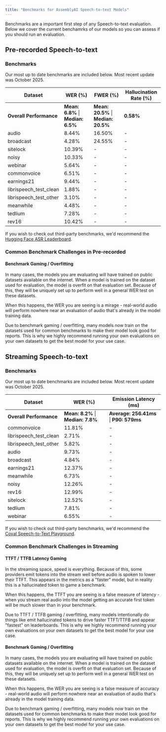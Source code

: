 ```yaml
---
title: "Benchmarks for AssemblyAI Speech-to-text Models"
---
```


Benchmarks are a important first step of any Speech-to-text evaluation. Below we cover the current benchamrks of our models so you can assess if you should run an evaluation.

## Pre-recorded Speech-to-text

### Benchmarks

Our most up to date benchmarks are included below. Most recent update was October 2025.

| Dataset | WER (%) | FWER (%) | Hallucination Rate (%) |
|---------|---------|----------|----------------------|
| **Overall Performance** | **Mean: 6.8%** \| **Median: 6.5%** | **Mean: 20.5%** \| **Median: 20.5%** | **0.58%** |
| audio | 8.44% | 16.50% | - |
| broadcast | 4.28% | 24.55% | - |
| sitelock | 10.39% | - | - |
| noisy | 10.33% | - | - |
| webinar | 5.64% | - | - |
| commonvoice | 6.51% | - | - |
| earnings21 | 9.44% | - | - |
| librispeech_test_clean | 1.88% | - | - |
| librispeech_test_other | 3.10% | - | - |
| meanwhile | 4.48% | - | - |
| tedlium | 7.28% | - | - |
| rev16 | 10.42% | - | - |

If you wish to check out third-party benchmarks, we'd recommend the [Hugging Face ASR Leaderboard](https://huggingface.co/spaces/hf-audio/open_asr_leaderboard).

### Common Benchmark Challenges in Pre-recorded

#### Benchmark Gaming / Overfitting

In many cases, the models you are evaluating will have trained on public datasets available on the internet. When a model is trained on the dataset used for evaluation, the model is overfit on that evaluation set. Because of this, they will be uniquely set up to perform well in a general WER test on these datasets.

When this happens, the WER you are seeing is a mirage - real-world audio will perform nowhere near an evaluation of audio that's already in the model training data.

<Note>
    Due to benchmark gaming / overfitting, many models now train on the datasets used for common benchmarks to make their model look good for reports. This is why we highly recommend running your own evaluations on your own datasets to get the best model for your use case.
</Note>

## Streaming Speech-to-text

### Benchmarks

Our most up to date benchmarks are included below. Most recent update was October 2025.

| Dataset | WER (%) | Emission Latency (ms) |
|---------|---------|----------------------|
| **Overall Performance** | **Mean: 8.2%** \| **Median: 7.8%** | **Average: 256.41ms** \| **P90: 579ms** |
| commonvoice | 11.81% | - |
| librispeech_test_clean | 2.71% | - |
| librispeech_test_other | 5.82% | - |
| audio | 9.73% | - |
| broadcast | 4.84% | - |
| earnings21 | 12.37% | - |
| meanwhile | 6.73% | - |
| noisy | 12.26% | - |
| rev16 | 12.99% | - |
| sitelock | 12.52% | - |
| tedlium | 7.81% | - |
| webinar | 6.55% | - |

If you wish to check out third-party benchmarks, we'd recommend the [Coval Speech-to-Text Playground](https://benchmarks.coval.ai/?tab=stt).

### Common Benchmark Challenges in Streaming

#### TTFT / TTFB Latency Gaming

In the streaming space, speed is everything. Because of this, some providers emit tokens into the stream well before audio is spoken to lower their TTFT. This appears in the metrics as a "faster" model, but in reality this is a hallucinated token to game a benchmark.

When this happens, the TTFT you are seeing is a false measure of latency - when you stream real audio into the model getting an accurate first token will be much slower than in your benchmark.

<Note>
    Due to TTFT / TTFB gaming / overfitting, many models intentionally do things like emit hallucinated tokens to drive faster TTFT/TTFB and appear "fastest" on leaderboards. This is why we highly recommend running your own evaluations on your own datasets to get the best model for your use case.
</Note>

#### Benchmark Gaming / Overfitting

In many cases, the models you are evaluating will have trained on public datasets available on the internet. When a model is trained on the dataset used for evaluation, the model is overfit on that evaluation set. Because of this, they will be uniquely set up to perform well in a general WER test on these datasets.

When this happens, the WER you are seeing is a false measure of accuracy - real-world audio will perform nowhere near an evaluation of audio that's already in the model training data.

<Note>
    Due to benchmark gaming / overfitting, many models now train on the datasets used for common benchmarks to make their model look good for reports. This is why we highly recommend running your own evaluations on your own datasets to get the best model for your use case.
</Note>
